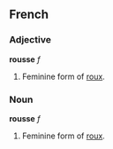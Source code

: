 ==French==
===Adjective===
'''rousse''' ''f''

#Feminine form of [[roux]].

===Noun===
'''rousse''' ''f''

#Feminine form of [[roux]].